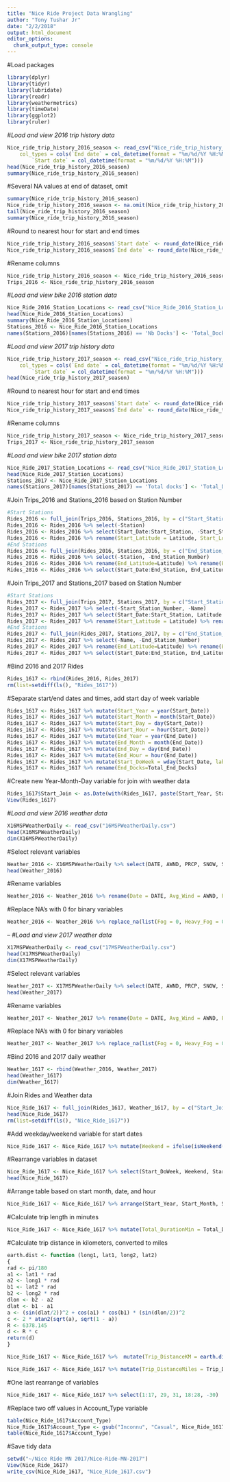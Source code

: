 ```yaml
---
title: "Nice Ride Project Data Wrangling"
author: "Tony Tushar Jr"
date: "2/2/2018"
output: html_document
editor_options: 
  chunk_output_type: console
---
```


#Load packages
```r
library(dplyr)
library(tidyr)
library(lubridate)
library(readr)
library(weathermetrics)
library(timeDate)
library(ggplot2)
library(ruler)
```

#*Load and view 2016 trip history data*
```r
Nice_ride_trip_history_2016_season <- read_csv("Nice_ride_trip_history_2016_season.csv", 
    col_types = cols(`End date` = col_datetime(format = "%m/%d/%Y %H:%M"), 
        `Start date` = col_datetime(format = "%m/%d/%Y %H:%M")))
head(Nice_ride_trip_history_2016_season)
summary(Nice_ride_trip_history_2016_season)
```

#Several NA values at end of dataset, omit
```r
summary(Nice_ride_trip_history_2016_season)
Nice_ride_trip_history_2016_season <- na.omit(Nice_ride_trip_history_2016_season)
tail(Nice_ride_trip_history_2016_season)
summary(Nice_ride_trip_history_2016_season)
```

#Round to nearest hour for start and end times
```r
Nice_ride_trip_history_2016_season$`Start date` <- round_date(Nice_ride_trip_history_2016_season$`Start date`, "hour")
Nice_ride_trip_history_2016_season$`End date` <- round_date(Nice_ride_trip_history_2016_season$`End date`, "hour")
```

#Rename columns
```r
Nice_ride_trip_history_2016_season <- Nice_ride_trip_history_2016_season %>% rename(Start_Date = `Start date`) %>% rename(Start_Station = `Start station`) %>% rename(Start_Station_Number = `Start station number`) %>% rename(End_Date = `End date`) %>% rename(End_Station = `End station`) %>% rename(End_Station_Number = `End station number`) %>% rename(Total_Duration_Seconds = `Total duration (seconds)`) %>% rename(Account_Type = `Account type`)
Trips_2016 <- Nice_ride_trip_history_2016_season
```

#*Load and view bike 2016 station data*
```r
Nice_Ride_2016_Station_Locations <- read_csv("Nice_Ride_2016_Station_Locations.csv")
head(Nice_Ride_2016_Station_Locations)
summary(Nice_Ride_2016_Station_Locations)
Stations_2016 <- Nice_Ride_2016_Station_Locations 
names(Stations_2016)[names(Stations_2016) == 'Nb Docks'] <- 'Total_Docks'
```

#*Load and view 2017 trip history data*
```r
Nice_ride_trip_history_2017_season <- read_csv("Nice_ride_trip_history_2017_season.csv", 
    col_types = cols(`End date` = col_datetime(format = "%m/%d/%Y %H:%M"), 
        `Start date` = col_datetime(format = "%m/%d/%Y %H:%M")))
head(Nice_ride_trip_history_2017_season)
```

#Round to nearest hour for start and end times
```r
Nice_ride_trip_history_2017_season$`Start date` <- round_date(Nice_ride_trip_history_2017_season$`Start date`, "hour")
Nice_ride_trip_history_2017_season$`End date` <- round_date(Nice_ride_trip_history_2017_season$`End date`, "hour")
```

#Rename columns
```r
Nice_ride_trip_history_2017_season <- Nice_ride_trip_history_2017_season %>% rename(Start_Date = `Start date`) %>% rename(Start_Station = `Start station`) %>% rename(Start_Station_Number = `Start station number`) %>% rename(End_Date = `End date`) %>% rename(End_Station = `End station`) %>% rename(End_Station_Number = `End station number`) %>% rename(Account_Type = `Account type`) %>% rename(Total_Duration_Seconds = `Total duration (Seconds)`) 
Trips_2017 <- Nice_ride_trip_history_2017_season
```

#*Load and view bike 2017 station data*
```r
Nice_Ride_2017_Station_Locations <- read_csv("Nice_Ride_2017_Station_Locations.csv")
head(Nice_Ride_2017_Station_Locations)
Stations_2017 <- Nice_Ride_2017_Station_Locations
names(Stations_2017)[names(Stations_2017) == 'Total docks'] <- 'Total_Docks'
```

#Join Trips_2016 and Stations_2016 based on Station Number
```r
#Start Stations
Rides_2016 <- full_join(Trips_2016, Stations_2016, by = c("Start_Station_Number" = "Terminal"))
Rides_2016 <- Rides_2016 %>% select(-Station)
Rides_2016 <- Rides_2016 %>% select(Start_Date:Start_Station, -Start_Station_Number, Latitude:Total_Docks, End_Date:Account_Type)
Rides_2016 <- Rides_2016 %>% rename(Start_Latitude = Latitude, Start_Longitude=Longitude) %>% rename(Start_Docks=Total_Docks)
#End Stations
Rides_2016 <- full_join(Rides_2016, Stations_2016, by = c("End_Station_Number" = "Terminal"))
Rides_2016 <- Rides_2016 %>% select(-Station, -End_Station_Number) 
Rides_2016 <- Rides_2016 %>% rename(End_Latitude=Latitude) %>% rename(End_Longitude=Longitude) %>% rename(Total_End_Docks=Total_Docks) 
Rides_2016 <- Rides_2016 %>% select(Start_Date:End_Station, End_Latitude:Total_End_Docks, Total_Duration_Seconds:Account_Type)
```

#Join Trips_2017 and Stations_2017 based on Station Number
```r
#Start Stations
Rides_2017 <- full_join(Trips_2017, Stations_2017, by = c("Start_Station_Number" = "Number"))
Rides_2017 <- Rides_2017 %>% select(-Start_Station_Number, -Name)
Rides_2017 <- Rides_2017 %>% select(Start_Date:Start_Station, Latitude:Total_Docks, End_Date:Total_Duration_Seconds)
Rides_2017 <- Rides_2017 %>% rename(Start_Latitude = Latitude) %>% rename(Start_Longitude=Longitude) %>% rename(Start_Docks=Total_Docks)
#End Stations
Rides_2017 <- full_join(Rides_2017, Stations_2017, by = c("End_Station_Number" = "Number"))
Rides_2017 <- Rides_2017 %>% select(-Name, -End_Station_Number) 
Rides_2017 <- Rides_2017 %>% rename(End_Latitude=Latitude) %>% rename(End_Longitude=Longitude) %>% rename(Total_End_Docks=Total_Docks) 
Rides_2017 <- Rides_2017 %>% select(Start_Date:End_Station, End_Latitude:Total_End_Docks, Total_Duration_Seconds:Account_Type)
```

#Bind 2016 and 2017 Rides
```r
Rides_1617 <- rbind(Rides_2016, Rides_2017)
rm(list=setdiff(ls(), "Rides_1617"))
```

#Separate start/end dates and times, add start day of week variable
```r
Rides_1617 <- Rides_1617 %>% mutate(Start_Year = year(Start_Date))
Rides_1617 <- Rides_1617 %>% mutate(Start_Month = month(Start_Date))
Rides_1617 <- Rides_1617 %>% mutate(Start_Day = day(Start_Date))
Rides_1617 <- Rides_1617 %>% mutate(Start_Hour = hour(Start_Date))
Rides_1617 <- Rides_1617 %>% mutate(End_Year = year(End_Date))
Rides_1617 <- Rides_1617 %>% mutate(End_Month = month(End_Date))
Rides_1617 <- Rides_1617 %>% mutate(End_Day = day(End_Date))
Rides_1617 <- Rides_1617 %>% mutate(End_Hour = hour(End_Date))
Rides_1617 <- Rides_1617 %>% mutate(Start_DoWeek = wday(Start_Date, label = TRUE))
Rides_1617 <- Rides_1617 %>% rename(End_Docks=Total_End_Docks)
```

#Create new Year-Month-Day variable for join with weather data
```r
Rides_1617$Start_Join <- as.Date(with(Rides_1617, paste(Start_Year, Start_Month, Start_Day, sep="-", format = "%Y-%m-%d")))
View(Rides_1617)
```

#*Load and view 2016 weather data*
```r
X16MSPWeatherDaily <- read_csv("16MSPWeatherDaily.csv")
head(X16MSPWeatherDaily)
dim(X16MSPWeatherDaily)
```

#Select relevant variables
```r
Weather_2016 <- X16MSPWeatherDaily %>% select(DATE, AWND, PRCP, SNOW, SNWD, TAVG, WT01:WT03, WT05, WT08)
head(Weather_2016)
```

#Rename variables
```r
Weather_2016 <- Weather_2016 %>% rename(Date = DATE, Avg_Wind = AWND, Precip = PRCP, Snow = SNOW, Snow_Depth = SNWD, Avg_Temp = TAVG, Fog = WT01, Heavy_Fog = WT02, Thunder = WT03, Hail = WT05, Haze = WT08)
```

#Replace NA's with 0 for binary variables
```r
Weather_2016 <- Weather_2016 %>% replace_na(list(Fog = 0, Heavy_Fog = 0, Thunder = 0, Hail = 0, Haze = 0))
```
--
#*Load and view 2017 weather data*
```r
X17MSPWeatherDaily <- read_csv("17MSPWeatherDaily.csv")
head(X17MSPWeatherDaily)
dim(X17MSPWeatherDaily)
```

#Select relevant variables
```r
Weather_2017 <- X17MSPWeatherDaily %>% select(DATE, AWND, PRCP, SNOW, SNWD, TAVG, WT01:WT03, WT05, WT08)
head(Weather_2017)
```

#Rename variables
```r
Weather_2017 <- Weather_2017 %>% rename(Date = DATE, Avg_Wind = AWND, Precip = PRCP, Snow = SNOW, Snow_Depth = SNWD, Avg_Temp = TAVG, Fog = WT01, Heavy_Fog = WT02, Thunder = WT03, Hail = WT05, Haze = WT08)
```

#Replace NA's with 0 for binary variables
```r
Weather_2017 <- Weather_2017 %>% replace_na(list(Fog = 0, Heavy_Fog = 0, Thunder = 0, Hail = 0, Haze = 0))
```

#Bind 2016 and 2017 daily weather
```r
Weather_1617 <- rbind(Weather_2016, Weather_2017)
head(Weather_1617)
dim(Weather_1617)
```

#Join Rides and Weather data
```r
Nice_Ride_1617 <- full_join(Rides_1617, Weather_1617, by = c("Start_Join" = "Date"))
head(Nice_Ride_1617)
rm(list=setdiff(ls(), "Nice_Ride_1617"))
```

#Add weekday/weekend variable for start dates
```r
Nice_Ride_1617 <- Nice_Ride_1617 %>% mutate(Weekend = ifelse(isWeekend(Start_Date, wday = 1:5), "1", "0"))
```

#Rearrange variables in dataset
```r
Nice_Ride_1617 <- Nice_Ride_1617 %>% select(Start_DoWeek, Weekend, Start_Year:Start_Hour, Start_Station:Start_Docks,  End_Year:End_Hour, End_Station:Account_Type, Avg_Wind:Haze, -Start_Date, -Start_Join, -End_Date, -Start_Hour, -End_Hour)
head(Nice_Ride_1617)
```

#Arrange table based on start month, date, and hour
```r
Nice_Ride_1617 <- Nice_Ride_1617 %>% arrange(Start_Year, Start_Month, Start_Day)
```

#Calculate trip length in minutes
```r
Nice_Ride_1617 <- Nice_Ride_1617 %>% mutate(Total_DurationMin = Total_Duration_Seconds/60)
```

#Calculate trip distance in kilometers, converted to miles
```r
earth.dist <- function (long1, lat1, long2, lat2)
{
rad <- pi/180
a1 <- lat1 * rad
a2 <- long1 * rad
b1 <- lat2 * rad
b2 <- long2 * rad
dlon <- b2 - a2
dlat <- b1 - a1
a <- (sin(dlat/2))^2 + cos(a1) * cos(b1) * (sin(dlon/2))^2
c <- 2 * atan2(sqrt(a), sqrt(1 - a))
R <- 6378.145
d <- R * c
return(d)
}

Nice_Ride_1617 <- Nice_Ride_1617 %>%  mutate(Trip_DistanceKM = earth.dist(Start_Longitude, Start_Latitude, End_Longitude, End_Latitude))

Nice_Ride_1617 <- Nice_Ride_1617 %>% mutate(Trip_DistanceMiles = Trip_DistanceKM/0.621371)
```

#One last rearrange of variables
```r
Nice_Ride_1617 <- Nice_Ride_1617 %>% select(1:17, 29, 31, 18:28, -30)
```

#Replace two off values in Account_Type variable
```r
table(Nice_Ride_1617$Account_Type)
Nice_Ride_1617$Account_Type <- gsub("Inconnu", "Casual", Nice_Ride_1617$Account_Type)
table(Nice_Ride_1617$Account_Type)
```

#Save tidy data
```r
setwd("~/Nice Ride MN 2017/Nice-Ride-MN-2017")
View(Nice_Ride_1617)
write_csv(Nice_Ride_1617, "Nice_Ride_1617.csv")
```






